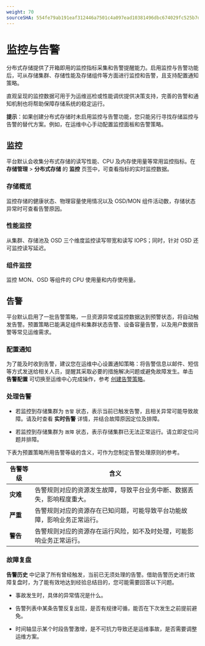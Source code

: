 ```yaml
---
weight: 70
sourceSHA: 554fe79ab191eaf312446a7501c4a097ead10381496dbc674029fc525b7d77b2
---
```


# 监控与告警

分布式存储提供了开箱即用的监控指标采集和告警提醒能力。启用监控与告警功能后，可从存储集群、存储性能及存储组件等方面进行监控和告警，且支持配置通知策略。

直观呈现的监控数据可用于为运维巡检或性能调优提供决策支持，完善的告警和通知机制也将帮助保障存储系统的稳定运行。

**提示**：如果创建分布式存储时未启用监控与告警功能，您只能另行寻找存储监控与告警的替代方案。例如，在运维中心手动配置监控面板和告警策略。

## 监控

平台默认会收集分布式存储的读写性能、CPU 及内存使用量等常用监控指标。在 **存储管理** > **分布式存储** 的 **监控** 页签中，可查看指标的实时监控数据。

### 存储概览

监控存储的健康状态、物理容量使用情况以及 OSD/MON 组件活动数，存储状态异常时可查看告警原因。

### 性能监控

从集群、存储池及 OSD 三个维度监控读写带宽和读写 IOPS；同时，针对 OSD 还可监控读写延迟。

### 组件监控

监控 MON、OSD 等组件的 CPU 使用量和内存使用量。

## 告警

平台默认启用了一批告警策略，一旦资源异常或监控数据达到预警状态，将自动触发告警。预置策略已能满足组件和集群状态告警、设备容量告警，以及用户数据告警等常见运维需求。

### 配置通知

为了能及时收到告警，建议您在运维中心设置通知策略：将告警信息以邮件、短信等方式发送给相关人员，提醒其采取必要的措施解决问题或避免故障发生。单击 **告警配置** 可切换至运维中心完成操作，参考 [创建告警策略]()。

### 处理告警

- 若监控到存储集群为 `告警` 状态，表示当前已触发告警，且相关异常可能导致故障。请及时查看 **实时告警** 详情，并结合故障原因定位及排障。

- 若监控到存储集群为 `故障` 状态，表示存储集群已无法正常运行。请立即定位问题并排障。

下表为预置策略所用告警等级的含义，可作为您制定告警处理原则的参考。

| 告警等级  | 含义                                                                                |
|------------|--------------------------------------------------------------------------------------|
| **灾难**   | 告警规则对应的资源发生故障，导致平台业务中断、数据丢失，影响程度重大。                     |
| **严重**   | 告警规则对应的资源存在已知问题，可能导致平台功能故障，影响业务正常运行。                  |
| **警告**   | 告警规则对应的资源存在运行风险，如不及时处理，可能影响业务正常运行。                    |

### 故障复盘

**告警历史** 中记录了所有曾经触发，当前已无须处理的告警。借助告警历史进行故障复盘时，为了能有效地达到经验总结目的，您可能需要回答以下问题。

- 事故发生时，具体的异常情况是什么。

- 告警列表中某条告警反复出现，是否有规律可循，能否在下次发生之前提前避免。

- 时间轴显示某个时段告警激增，是不可抗力导致还是运维事故，是否需要调整运维方案。

